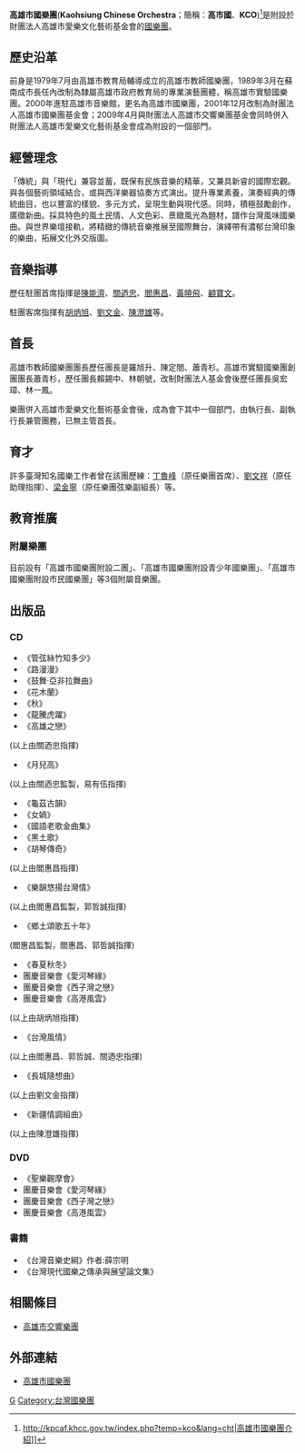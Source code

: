 '''高雄市國樂團'''('''Kaohsiung Chinese Orchestra'''；簡稱：'''高市國'''、'''KCO''')<ref>http://kpcaf.khcc.gov.tw/index.php?temp=kco&lang=cht|高雄市國樂團介紹{{Dead link|date=2020年1月 |bot=InternetArchiveBot |fix-attempted=yes }}]]</ref>是附設於財團法人高雄市愛樂文化藝術基金會的[[國樂團|國樂團]]。
{{Infobox Non-profit
| Non-profit_name = 高雄市國樂團<br><small>Kaohsiung Chinese Orchestra</small>
| Non-profit_type = 
| Non-profit_logo = 
| founded_date = 1989年
| founder = 
| location = 803 [[高雄市|高雄市]][[鹽埕區|鹽埕區]]河西路99號<br>([[高雄市音樂館|高雄市音樂館]])
| key_people = 指揮兼副執行長－郭哲誠
| area_served = [[高雄|高雄]]
| focus = 
| method = 
| revenue =
| num_employees = 
| slogan = 
| homepage = [http://kpcaf.khcc.gov.tw/index.php?temp=kco&lang=cht　高雄市國樂團]
}}

==歷史沿革==
前身是1979年7月由高雄市教育局輔導成立的高雄市教師國樂團，1989年3月在蘇南成市長任內改制為隸屬高雄市政府教育局的專業演藝團體，稱高雄市實驗國樂團。2000年進駐高雄市音樂館，更名為高雄市國樂團，2001年12月改制為財團法人高雄市國樂團基金會；2009年4月與財團法人高雄市交響樂團基金會同時併入財團法人高雄市愛樂文化藝術基金會成為附設的一個部門。

==經營理念==
「傳統」與「現代」兼容並蓄，既保有民族音樂的精華，又兼具新睿的國際宏觀。與各個藝術領域結合，或與西洋樂器協奏方式演出。提升專業素養，演奏經典的傳統曲目，也以豐富的樣貌、多元方式，呈現生動與現代感。同時，積極鼓勵創作，廣徵新曲。採具特色的風土民情、人文色彩、景緻風光為題材，譜作台灣風味國樂曲。與世界樂壇接軌，將精緻的傳統音樂推展至國際舞台，演繹帶有濃郁台灣印象的樂曲，拓展文化外交版圖。

==音樂指導==
歷任駐團首席指揮是[[陳能濟|陳能濟]]、[[關迺忠|關迺忠]]、[[閻惠昌|閻惠昌]]、[[黃曉飛|黃曉飛]]、[[顧寶文|顧寶文]]。

駐團客席指揮有[[胡炳旭|胡炳旭]]、[[劉文金|劉文金]]、[[陳澄雄|陳澄雄]]等。

==首長==
高雄市教師國樂團團長歷任團長是羅旭升、陳定閤、蕭青杉。高雄市實驗國樂團創團團長蕭青杉，歷任團長賴錫中、林朝號，改制財團法人基金會後歷任團長吳宏璋、林一鳳。

樂團併入高雄市愛樂文化藝術基金會後，成為會下其中一個部門，由執行長、副執行長兼管團務，已無主管首長。

==育才==
許多臺灣知名國樂工作者曾在該團歷練：[[丁魯峰|丁魯峰]]（原任樂團首席）、[[劉文祥|劉文祥]]（原任助理指揮）、[[梁金寧|梁金寧]]（原任樂團弦樂副組長）等。

==教育推廣==
===附屬樂團===
目前設有「高雄市國樂團附設二團」、「高雄市國樂團附設青少年國樂團」、「高雄市國樂團附設市民國樂團」等3個附屬音樂團。

==出版品==
===CD===
*《管弦絲竹知多少》
*《路漫漫》
*《鼓舞·亞非拉舞曲》
*《花木蘭》
*《秋》
*《龍騰虎躍》
*《高雄之戀》
(以上由關迺忠指揮)

*《月兒高》
(以上由關迺忠監製，易有伍指揮)

*《龜茲古韻》
*《女媧》
*《國語老歌金曲集》
*《黑土歌》
*《胡琴傳奇》
(以上由閻惠昌指揮)

*《樂韻悠揚台灣情》
(以上由閻惠昌監製，郭哲誠指揮)

*《鄉土頌歌五十年》
(閻惠昌監製，閻惠昌、郭哲誠指揮)

*《春夏秋冬》
*團慶音樂會《愛河琴緣》
*團慶音樂會《西子灣之戀》
*團慶音樂會《高港風雲》
(以上由胡炳旭指揮)

*《台灣風情》
(以上由閻惠昌、郭哲誠、關迺忠指揮)

*《長城隨想曲》
(以上由劉文金指揮)

*《新疆情調組曲》
(以上由陳澄雄指揮)

===DVD===
*《聖樂觀摩會》
*團慶音樂會《愛河琴緣》
*團慶音樂會《西子灣之戀》
*團慶音樂會《高港風雲》
===書籍===
*《台灣音樂史綱》作者:薛宗明
*《台灣現代國樂之傳承與展望論文集》

==相關條目==
*[[高雄市交響樂團|高雄市交響樂團]]

==外部連結==
*[http://kpcaf.khcc.gov.tw/index.php?temp=kco 高雄市國樂團]{{Dead link|date=2020年1月 |bot=InternetArchiveBot |fix-attempted=yes }}

{{中乐团}}

[[Category:高雄市文化|G]]
[[Category:台灣國樂團|Category:台灣國樂團]]